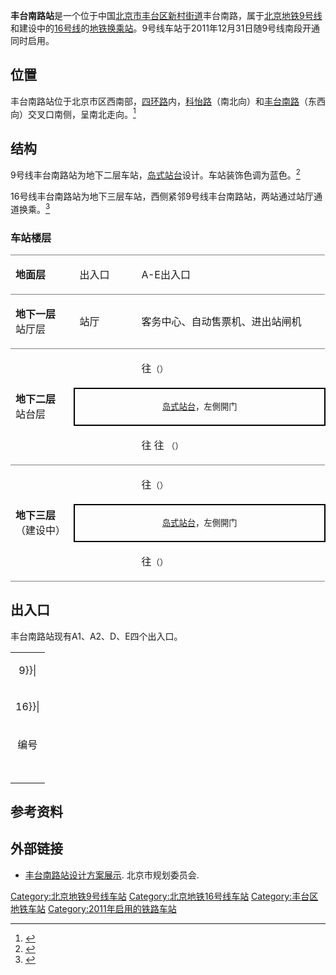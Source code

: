 {{noteTA
|G1=Railway}}
{{Infobox station
|name = 丰台南路
|eng_name = Fengtɑi Nɑnlu<ref>{{cite web |title=JPG格式线路图下载 |url=https://www.bjsubway.com/jpg.html |website=北京地铁 |accessdate=2020-12-30 |archive-date=2020-10-26 |archive-url=https://web.archive.org/web/20201026031221/https://www.bjsubway.com/jpg.html |dead-url=no }}</ref>
|linecolour = {{北京地铁颜色|9}}
|linecolour2 = {{北京地铁颜色|16}}
|image = Platform of L9 Fengtainanlu Station (20180120154857).jpg
|caption = 丰台南路站9号线站台
|other_name = 
|country = {{PRC}}
|borough = [[北京市|北京市]][[丰台区|丰台区]][[丰台街道|丰台街道]]、[[新村街道_(北京市)|新村街道]]、[[看丹街道|看丹街道]]交界处
|address = 科怡路与丰台南路交口
|coordinates = {{Coord|39.840444|116.296748|type:railwaystation_region:CN-11_source:GoogleMaps|display=inline,title}}
|elevation = 
|operator = [[北京市地铁运营有限公司|北京市地铁运营有限公司]]、[[京港地铁|北京京港地铁有限公司]]
|lines = {{北京地铁线路名|9|SL}}<br />{{北京地铁线路名|16|SL}}（建设中）
|distance = 
|platform = 各1座[[岛式站台|岛式站台]]
|tracks = 各2条
|bus_routes = 
|bus_stands = 
|connections = 公交站：韩庄子北
|structure = 地下车站
|hall = {{北京地铁线路名|9|S}}：整体式站厅
|depth = 
|levels = 
|interchange = 
|exits = 4個
|elevator = 
|escalator = 
|architect = 
|architectural_style = 
|colour = {{北京地铁线路名|9|S}}：蓝色
|type = 
|status = {{北京地铁线路名|9|S}}：运营中<br />{{北京地铁线路名|16|S}}：建设中
|code = 
|zone = 
|classification = 
|website = 
|built = 
|opened = {{北京地铁线路名|9|S}}：2011年12月31日
|pass_year = 
|passengers = 
|pass_system = 
|pass_rank = 
|mpassengers = 
|trains = 
|station_hours = 
|hours = 
|first = {{北京地铁线路名|9|S}}
:往{{北京地铁起讫站|9|R}}：06:04
:往{{北京地铁起讫站|9|L}}：05:06
|last = {{北京地铁线路名|9|S}}
:往{{北京地铁起讫站|9|R}}：23:44
:往{{北京地铁起讫站|9|L}}：22:46
|adjacent = {{adjacent stations|system=北京地铁
|line1=9|left1=丰台东大街|right1=科怡路|note-left1=1.585km|note-mid1=距离[[国家图书馆站|国家图书馆]]12.516km|note-right1=0.980km
|line2=16|left2=丰台站|right2=富丰桥|type2=建设中|note-mid2={{BJS Dater|16S||time|开通}}}}
|other_services = 
|route_map = {{Routemap|inline=yes|map=
~~ ~~B2层，9号线
utSTRf\utSTRg~~ ~~{{rmr|Licon=U|{{stl|北京地铁|丰台东大街}}}}
utABZg2\utSTR+tc3
utSTR+tc1\utABZg+4
utSTR+BSl\utSTR+BSr
utSTR+BSl\utSTR+BSr
utSTRf\utSTRg~~ ~~{{rmr|Licon=D|{{stl|北京地铁|科怡路}}}}
~~ ~~B3层，16号线
uextSTRf\uextSTRg~~ ~~{{rmr|Licon=U|{{stl|北京地铁|丰台站}}}}
uextSTR+BSl\uextSTR+BSr
uextSTR+BSl\uextSTR+BSr
uextSTRf\uextSTRg~~ ~~{{rmr|Licon=D|{{stl|北京地铁|富丰桥}}}}
}}
}}
'''丰台南路站'''是一个位于中国[[北京市|北京市]][[丰台区|丰台区]][[新村街道_(北京市)|新村街道]]丰台南路，属于[[北京地铁|北京地铁]][[北京地铁9号线|9号线]]和建设中的[[北京地铁16号线|16号线]]的[[地铁车站|地铁]][[换乘站|换乘站]]。9号线车站于2011年12月31日随9号线南段开通同时启用。

== 位置 ==
丰台南路站位于北京市区西南部，[[北京四环路|四环路]]内，[[科怡路|科怡路]]（南北向）和[[丰台南路|丰台南路]]（东西向）交叉口南侧，呈南北走向。<ref>{{cite web|url=http://www.bjghw.gov.cn/web/static/articles/catalog_14300/2009-10-19/article_ff80808123fa497b0124529b8055000d/ff80808123fa497b0124529b8055000d.html|title=地铁9号线规划方案公告|publisher=[[北京市规划委员会|北京市规划委员会]]|date=2009-10-14|accessdate=2010-03-28|deadurl=yes|archiveurl=https://web.archive.org/web/20100327030037/http://www.bjghw.gov.cn/web/static/articles/catalog_14300/2009-10-19/article_ff80808123fa497b0124529b8055000d/ff80808123fa497b0124529b8055000d.html|archivedate=2010-03-27}}</ref>

== 结构 ==
9号线丰台南路站为地下二层车站，[[岛式站台|岛式站台]]设计。车站装饰色调为蓝色。<ref>{{cite web |url=http://www.bjjtw.gov.cn/gzdt/ywsds/201112/t20111209_58060.htm |title=9号线南段将于2011年年底开通试运营 |date=2011-12-09 |accessdate=2011-12-17 |publisher=[[北京市交通委员会|北京市交通委员会]] |deadurl=yes |archiveurl=https://web.archive.org/web/20131224115102/http://www.bjjtw.gov.cn/gzdt/ywsds/201112/t20111209_58060.htm |archivedate=2013-12-24 }}</ref>

16号线丰台南路站为地下三层车站，西侧紧邻9号线丰台南路站，两站通过站厅通道换乘。<ref>{{cite journal|author=张新亮|title=近接既有地铁结构施作超宽明挖基坑的围护结构设计|journal=铁道建筑技术|year=2011|issue=S2|pages=20-25|url=http://www.cnki.net/kcms/detail/detail.aspx?dbcode=cjfq&dbname=cjfq2011&filename=tdjs2011s2008&uid=WEEvREcwSlJHSldRa1FiOStFSit6ak9yWXI5dmtvL01Jb2xNc2dodlRmcVA5aEpVT2ZWV1BEVkRWUlpwVlBRPQ==&p=|accessdate=2012-11-21}}{{dead link|date=2018年2月 |bot=InternetArchiveBot |fix-attempted=yes }}</ref>

=== 车站楼层 ===
{|cellspacing=0 cellpadding=3
|style="border-top:solid 1px gray;border-bottom:solid 1px gray;" width=100|'''地面层'''
|style="border-top:solid 1px gray;border-bottom:solid 1px gray;" width=100|出入口
|style="border-top:solid 1px gray;border-bottom:solid 1px gray;" width=350|A-E出入口
|-
|style="border-bottom:solid 1px gray;"|'''地下一层'''<br />站厅层
|style="border-bottom:solid 1px gray;"|站厅
|style="border-bottom:solid 1px gray;"|客务中心、自动售票机、进出站闸机
|-
|style="border-bottom:solid 1px gray;" rowspan=3|'''地下二层'''<br />站台层
|{{arrow|L}}
|{{北京地铁线路名|9|c}}<!--常规列车/{{北京地铁线路名|房|c}}跨线车-->往{{站|国家图书馆}}<small>（{{站|丰台东大街}}）</small>
|-
|style="border-right:solid 2px black;border-left:solid 2px black;border-top:solid 2px black;border-bottom:solid 2px black;" colspan=2|<center><small>[[岛式站台|岛式站台]]，左側開门</small></center>
|-
|style="border-bottom:solid 1px gray;"|{{arrow|R}}
|style="border-bottom:solid 1px gray;"|{{北京地铁线路名|9|c}}往<!--常规列车-->往{{站|郭公庄}}<!-- /{{北京地铁线路名|房|c}}跨线车往{{站|阎村东}}--> <small>（{{站|科怡路}}）</small>
|-
|style="border-bottom:solid 1px gray;" rowspan=3|'''地下三层'''（建设中）
|{{arrow|L}}
|{{北京地铁线路名|16|c}}往{{站|北安河}}<small>（{{站|丰台站|丰台站}}）</small>
|-
|style="border-right:solid 2px black;border-left:solid 2px black;border-top:solid 2px black;border-bottom:solid 2px black;" colspan=2|<center><small>[[岛式站台|岛式站台]]，左側開门</small></center>
|-
|style="border-bottom:solid 1px gray;"|{{arrow|R}}
|style="border-bottom:solid 1px gray;"|{{北京地铁线路名|16|c}}往{{站|宛平}}<small>（{{站|富丰桥}}）</small>
|}

== 出入口 ==
丰台南路站现有A1、A2、D、E四个出入口。
{| class="wikitable"
| colspan="5" align="center" bgcolor={{北京地铁颜色|9}}|
|-
| colspan="5" align="center" bgcolor={{北京地铁颜色|16}}|
|-
! 编号
! 指示
! 建议前往的目的地
! 照片
! 无障碍设施
|-
|{{港鐵出口|A|1|附=升}}
|丰台南路（南侧）
|韩庄子东里、造甲南里
|[[File:Exit_A1_of_Fengtai_Nanlu_Station_(20210607153522).jpg|150px]]
|[[File:Exit_A1_lift_of_Fengtai_Nanlu_Station_(20220428112925).jpg|150px]]
|-
|{{港鐵出口|A|2}}
|丰台南路（北侧）
|北京丰台医院（南院区）、丰台第二小学、首都经济贸易大学附属中学
|[[File:Exit_A2_of_Fengtainanlu_Station_(20180518080649).jpg|150px]]
|{{n/a}}
|-
|{{港鐵出口|D}}
|科怡路
|
|[[File:Exit_D_of_Fengtai_Nanlu_Station_(20220428113154).jpg|150px]]
|{{n/a}}
|-
|{{港鐵出口|E}}
|科怡路
|丰台南路108号院
|[[File:Exit_E_of_Fengtai_Nanlu_Station_(20220428113008).jpg|150px]]
|{{n/a}}
|-
| bgcolor="#EEEEEE" colspan=5 | {{港鐵出口|註=升}}
|}

== 参考资料 ==
{{reflist}}

== 外部链接 ==
{{commonscat|Fengtainanlu Station (Line 9)}}
*[http://ghzrzyw.beijing.gov.cn/zhengwuxinxi/zxzt/csgdjtzl/202001/W020200109545031790796.jpg 丰台南路站设计方案展示]. 北京市规划委员会.

{{北京地铁9号线}}
{{北京地铁16号线}}
[[Category:北京地铁9号线车站|Category:北京地铁9号线车站]]
[[Category:北京地铁16号线车站|Category:北京地铁16号线车站]]
[[Category:丰台区地铁车站|Category:丰台区地铁车站]]
[[Category:2011年启用的铁路车站|Category:2011年启用的铁路车站]]